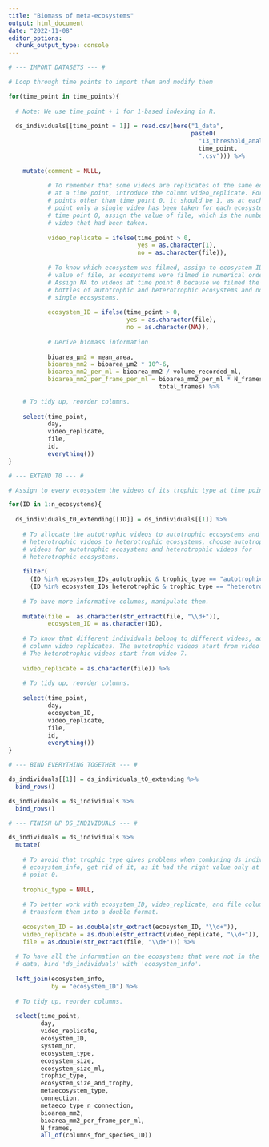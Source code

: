 ```yaml
---
title: "Biomass of meta-ecosystems"
output: html_document
date: "2022-11-08"
editor_options: 
  chunk_output_type: console
---
```


```r

# --- IMPORT DATASETS --- #

# Loop through time points to import them and modify them

for(time_point in time_points){
  
  # Note: We use time_point + 1 for 1-based indexing in R.
  
  ds_individuals[[time_point + 1]] = read.csv(here("1_data",
                                                   paste0(
                                                     "13_threshold_analysis_t", 
                                                     time_point, 
                                                     ".csv"))) %>%
    
    mutate(comment = NULL,
           
           # To remember that some videos are replicates of the same ecosystem 
           # at a time point, introduce the column video_replicate. For all time 
           # points other than time point 0, it should be 1, as at each time 
           # point only a single video has been taken for each ecosystem. For 
           # time point 0, assign the value of file, which is the number of 
           # video that had been taken.
           
           video_replicate = ifelse(time_point > 0,
                                    yes = as.character(1),
                                    no = as.character(file)),
           
           # To know which ecosystem was filmed, assign to ecosystem ID the 
           # value of file, as ecosystems were filmed in numerical order. 
           # Assign NA to videos at time point 0 because we filmed the master 
           # bottles of autotrophic and heterotrophic ecosystems and not the 
           # single ecosystems. 
           
           ecosystem_ID = ifelse(time_point > 0,
                                 yes = as.character(file),
                                 no = as.character(NA)),
           
           # Derive biomass information
           
           bioarea_µm2 = mean_area,
           bioarea_mm2 = bioarea_µm2 * 10^-6,
           bioarea_mm2_per_ml = bioarea_mm2 / volume_recorded_ml,
           bioarea_mm2_per_frame_per_ml = bioarea_mm2_per_ml * N_frames / 
                                          total_frames) %>%
    
    # To tidy up, reorder columns. 
    
    select(time_point, 
           day, 
           video_replicate, 
           file, 
           id, 
           everything())
}
```

```r

# --- EXTEND T0 --- #

# Assign to every ecosystem the videos of its trophic type at time point 0.

for(ID in 1:n_ecosystems){
  
  ds_individuals_t0_extending[[ID]] = ds_individuals[[1]] %>%
    
    # To allocate the autotrophic videos to autotrophic ecosystems and the 
    # heterotrophic videos to heterotrophic ecosystems, choose autotrophic 
    # videos for autotrophic ecosystems and heterotrophic videos for 
    # heterotrophic ecosystems.
    
    filter(
      (ID %in% ecosystem_IDs_autotrophic & trophic_type == "autotrophic") |
      (ID %in% ecosystem_IDs_heterotrophic & trophic_type == "heterotrophic")) %>%
    
    # To have more informative columns, manipulate them.
    
    mutate(file =  as.character(str_extract(file, "\\d+")),
           ecosystem_ID = as.character(ID),
    
    # To know that different individuals belong to different videos, add the 
    # column video replicates. The autotrophic videos start from video 1. 
    # The heterotrophic videos start from video 7. 
    
    video_replicate = as.character(file)) %>%
    
    # To tidy up, reorder columns.
    
    select(time_point, 
           day, 
           ecosystem_ID, 
           video_replicate, 
           file, 
           id, 
           everything())
}
```

```r

# --- BIND EVERYTHING TOGETHER --- #

ds_individuals[[1]] = ds_individuals_t0_extending %>%
  bind_rows()

ds_individuals = ds_individuals %>%
  bind_rows()
```

```r

# --- FINISH UP DS_INDIVIDUALS --- #

ds_individuals = ds_individuals %>%
  mutate(
    
    # To avoid that trophic_type gives problems when combining ds_individuals with 
    # ecosystem_info, get rid of it, as it had the right value only at time 
    # point 0. 
  
    trophic_type = NULL,
    
    # To better work with ecosystem_ID, video_replicate, and file columns, 
    # transform them into a double format. 
    
    ecosystem_ID = as.double(str_extract(ecosystem_ID, "\\d+")),
    video_replicate = as.double(str_extract(video_replicate, "\\d+")),
    file = as.double(str_extract(file, "\\d+"))) %>%
  
  # To have all the information on the ecosystems that were not in the original 
  # data, bind 'ds_individuals' with 'ecosystem_info'.
  
  left_join(ecosystem_info,
            by = "ecosystem_ID") %>%
  
  # To tidy up, reorder columns. 
  
  select(time_point,
         day,
         video_replicate,
         ecosystem_ID,
         system_nr,
         ecosystem_type,
         ecosystem_size,
         ecosystem_size_ml,
         trophic_type,
         ecosystem_size_and_trophy,
         metaecosystem_type,
         connection,
         metaeco_type_n_connection,
         bioarea_mm2,
         bioarea_mm2_per_frame_per_ml,
         N_frames,
         all_of(columns_for_species_ID))
```